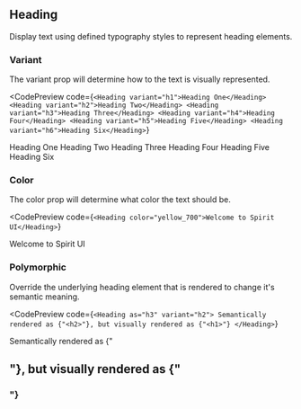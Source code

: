 ## Heading

Display text using defined typography styles to represent heading elements.

### Variant

The variant prop will determine how to the text is visually represented.

<CodePreview
  code={`
  <Heading variant="h1">Heading One</Heading>
  <Heading variant="h2">Heading Two</Heading>
  <Heading variant="h3">Heading Three</Heading>
  <Heading variant="h4">Heading Four</Heading>
  <Heading variant="h5">Heading Five</Heading>
  <Heading variant="h6">Heading Six</Heading>
`}
>
  <Heading variant="h1">Heading One</Heading>
  <Heading variant="h2">Heading Two</Heading>
  <Heading variant="h3">Heading Three</Heading>
  <Heading variant="h4">Heading Four</Heading>
  <Heading variant="h5">Heading Five</Heading>
  <Heading variant="h6">Heading Six</Heading>
</CodePreview>

### Color

The color prop will determine what color the text should be.

<CodePreview
  code={`
  <Heading color="yellow_700">Welcome to Spirit UI</Heading>
`}
>
  <Heading color="yellow_700">Welcome to Spirit UI</Heading>
</CodePreview>

### Polymorphic

Override the underlying heading element that is rendered to change it's semantic meaning.

<CodePreview
  code={`
<Heading as="h3" variant="h2">
    Semantically rendered as {"<h2>"}, but visually rendered as {"<h1>"}
</Heading>
`}
>
 <Heading as="h3" variant="h2">Semantically rendered as {"<h2>"}, but visually rendered as {"<h3>"}</Heading>
</CodePreview>
